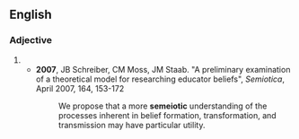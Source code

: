 ==English==

===Adjective===
{{en-adj}}

# {{alternative form of|en|semiotic}}
#* '''2007''', JB Schreiber, CM Moss, JM Staab. "A preliminary examination of a theoretical model for researching educator beliefs", ''Semiotica'', April 2007, 164, 153-172
#*: We propose that a more '''semeiotic''' understanding of the processes inherent in belief formation, transformation, and transmission may have particular utility.